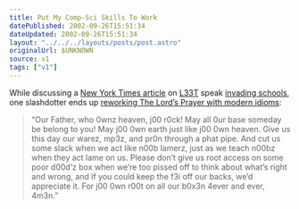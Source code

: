 ```yaml
---
title: Put My Comp-Sci Skills To Work
datePublished: 2002-09-26T15:51:34
dateUpdated: 2002-09-26T15:51:34
layout: "../../../layouts/posts/post.astro"
originalUrl: $UNKNOWN
source: v1
tags: ["v1"]
---
```


While discussing a [New York Times article][1] on [L33T][2] speak [invading schools][3], one slashdotter ends up [reworking The Lord&#8217;s Prayer with modern idioms][4]:

> &#8220;Our Father, who 0wnz heaven, j00 r0ck! May all 0ur base someday be belong to you! May j00 0wn earth just like j00 0wn heaven. Give us this day our warez, mp3z, and pr0n through a phat pipe. And cut us some slack when we act like n00b lamerz, just as we teach n00bz when they act lame on us. Please don&#8217;t give us root access on some poor d00d&#8217;z box when we&#8217;re too pissed off to think about what&#8217;s right and wrong, and if you could keep the f3i off our backs, we&#8217;d appreciate it. For j00 0wn r00t on all our b0x3n 4ever and ever, 4m3n.&#8221;

[1]: http://www.nytimes.com/2002/09/19/technology/circuits/19MESS.html "New York Times: Nu Shortcuts in School R 2 Much 4 Teachers (requires registration)"
[2]: http://www.tuxedo.org/~esr/jargon/html/entry/elite.html "The Jargon File: elite"
[3]: http://slashdot.org/article.pl?sid=02/09/19/157234&tid=146 "Slashdot: 'L33T' Speak Invades Schools"
[4]: http://slashdot.org/comments.pl?sid=40271&cid=4289950 "Slashdot comments: Lord's Prayer"

